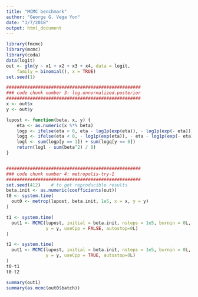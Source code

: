 ```yaml
---
title: "MCMC benchmark"
author: "George G. Vega Yon"
date: "3/7/2018"
output: html_document
---
```


```r
library(fmcmc)
library(mcmc)
library(coda)
data(logit)
out <- glm(y ~ x1 + x2 + x3 + x4, data = logit,
    family = binomial(), x = TRUE)
set.seed(1)

###################################################
### code chunk number 3: log.unnormalized.posterior
###################################################
x <- out$x
y <- out$y

lupost <- function(beta, x, y) {
    eta <- as.numeric(x %*% beta)
    logp <- ifelse(eta < 0, eta - log1p(exp(eta)), - log1p(exp(- eta)))
    logq <- ifelse(eta < 0, - log1p(exp(eta)), - eta - log1p(exp(- eta)))
    logl <- sum(logp[y == 1]) + sum(logq[y == 0])
    return(logl - sum(beta^2) / 8)
}


###################################################
### code chunk number 4: metropolis-try-1
###################################################
set.seed(412)    # to get reproducible results
beta.init <- as.numeric(coefficients(out))
t0 <- system.time(
  out0 <- metrop(lupost, beta.init, 1e5, x = x, y = y)
)

t1 <- system.time(
  out1 <- MCMC(lupost, initial = beta.init, nsteps = 1e5, burnin = 0L, x = x,
               y = y, useCpp = FALSE, autostop=0L)
)

t2 <- system.time(
  out1 <- MCMC(lupost, initial = beta.init, nsteps = 1e5, burnin = 0L, x = x,
               y = y, useCpp = TRUE, autostop=0L)
)
t0-t1
t0-t2

summary(out1)
summary(as.mcmc(out0$batch))



```

